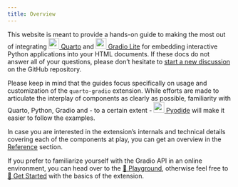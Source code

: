 ```yaml
---
title: Overview
---
```


This website is meant to provide a hands-on guide to making the most out of integrating [![quarto-logo](public/quarto-logo.png){width=24} Quarto](https://quarto.org){target=_blank} and [![gradio-logo](public/gradio-logo.png){width=24} Gradio Lite](https://www.gradio.app/guides/gradio-lite){target=_blank} for embedding interactive Python applications into your HTML documents. If these docs do not answer all of your questions, please don't hesitate to [start a new discussion](https://github.com/peter-gy/quarto-gradio/discussions){target=_blank} on the GitHub repository.

Please keep in mind that the guides focus specifically on usage and customization of the `quarto-gradio` extension. While efforts are made to articulate the interplay of components as clearly as possible, familiarity with Quarto, Python, Gradio and - to a certain extent - [![pyodide-logo](public/pyodide-logo.png){width=24} Pyodide](https://github.com/pyodide/pyodide){target=_blank} will make it easier to follow the examples.

::: {.callout-tip}
In case you are interested in the extension's internals and technical details covering each of the components at play, you can get an overview in the [Reference](/docs/reference/) section.
:::

If you prefer to familiarize yourself with the Gradio API in an online environment, you can head over to the [🛝 Playground](/docs/playground/), otherwise feel free to [🚀 Get Started](/docs/guide/get-started/) with the basics of the extension.